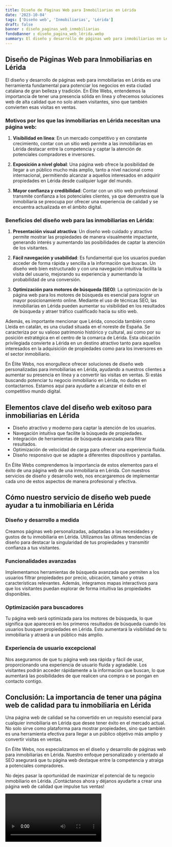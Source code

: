 ```yaml
---
title: Diseño de Páginas Web para Inmobiliarias en Lérida
date: '2023-10-04'
tags: ['Diseño web', 'Inmobiliarias', 'Lérida']
draft: false
banner : diseño_paginas_web_inmobiliarias
fondoBanner : diseño_pagina_web_lérida.webp
summary: El diseño y desarrollo de páginas web para inmobiliarias en Lérida es una herramienta fundamental para potenciar los negocios en esta ciudad catalana de gran belleza y tradición. En Élite Webs, entendemos la importancia de tener una presencia sólida en línea y ofrecemos soluciones web de alta calidad que no solo atraen visitantes, sino que también convierten esas visitas en ventas.
---
```


## Diseño de Páginas Web para Inmobiliarias en Lérida

El diseño y desarrollo de páginas web para inmobiliarias en Lérida es una herramienta fundamental para potenciar los negocios en esta ciudad catalana de gran belleza y tradición. En Élite Webs, entendemos la importancia de tener una presencia sólida en línea y ofrecemos soluciones web de alta calidad que no solo atraen visitantes, sino que también convierten esas visitas en ventas.

### Motivos por los que las inmobiliarias en Lérida necesitan una página web:

1. **Visibilidad en línea**: En un mercado competitivo y en constante crecimiento, contar con un sitio web permite a las inmobiliarias en Lérida destacar entre la competencia y captar la atención de potenciales compradores e inversores.

2. **Exposición a nivel global**: Una página web ofrece la posibilidad de llegar a un público mucho más amplio, tanto a nivel nacional como internacional, permitiendo alcanzar a aquellos interesados en adquirir propiedades en Lérida desde cualquier lugar del mundo.

3. **Mayor confianza y credibilidad**: Contar con un sitio web profesional transmite confianza a los potenciales clientes, ya que demuestra que la inmobiliaria se preocupa por ofrecer una experiencia de calidad y se encuentra actualizada en el ámbito digital.

### Beneficios del diseño web para las inmobiliarias en Lérida:

1. **Presentación visual atractiva**: Un diseño web cuidado y atractivo permite mostrar las propiedades de manera visualmente impactante, generando interés y aumentando las posibilidades de captar la atención de los visitantes.

2. **Fácil navegación y usabilidad**: Es fundamental que los usuarios puedan acceder de forma rápida y sencilla a la información que buscan. Un diseño web bien estructurado y con una navegación intuitiva facilita la visita del usuario, mejorando su experiencia y aumentando la probabilidad de una conversión.

3. **Optimización para motores de búsqueda (SEO)**: La optimización de la página web para los motores de búsqueda es esencial para lograr un mayor posicionamiento online. Mediante el uso de técnicas SEO, las inmobiliarias en Lérida pueden aumentar su visibilidad en los resultados de búsqueda y atraer tráfico cualificado hacia su sitio web.

Además, es importante mencionar que Lérida, conocida también como Lleida en catalán, es una ciudad situada en el noreste de España. Se caracteriza por su valioso patrimonio histórico y cultural, así como por su posición estratégica en el centro de la comarca de Lérida. Esta ubicación privilegiada convierte a Lérida en un destino atractivo tanto para aquellos interesados en la adquisición de propiedades como para los inversores en el sector inmobiliario.

En Élite Webs, nos enorgullece ofrecer soluciones de diseño web personalizadas para inmobiliarias en Lérida, ayudando a nuestros clientes a aumentar su presencia en línea y a convertir las visitas en ventas. Si estás buscando potenciar tu negocio inmobiliario en Lérida, no dudes en contactarnos. Estamos aquí para ayudarte a alcanzar el éxito en el competitivo mundo digital.

<GifSeo />

<Cta />

## Elementos clave del diseño web exitoso para inmobiliarias en Lérida
- Diseño atractivo y moderno para captar la atención de los usuarios.
- Navegación intuitiva que facilite la búsqueda de propiedades.
- Integración de herramientas de búsqueda avanzada para filtrar resultados.
- Optimización de velocidad de carga para ofrecer una experiencia fluida.
- Diseño responsivo que se adapte a diferentes dispositivos y pantallas.

En Élite Webs comprendemos la importancia de estos elementos para el éxito de una página web de una inmobiliaria en Lérida. Con nuestros servicios de diseño y desarrollo web, nos encargaremos de implementar cada uno de estos aspectos de manera profesional y efectiva.

## Cómo nuestro servicio de diseño web puede ayudar a tu inmobiliaria en Lérida

### Diseño y desarrollo a medida
Creamos páginas web personalizadas, adaptadas a las necesidades y gustos de tu inmobiliaria en Lérida. Utilizamos las últimas tendencias de diseño para destacar la singularidad de tus propiedades y transmitir confianza a tus visitantes.

### Funcionalidades avanzadas
Implementamos herramientas de búsqueda avanzada que permiten a los usuarios filtrar propiedades por precio, ubicación, tamaño y otras características relevantes. Además, integramos mapas interactivos para que los visitantes puedan explorar de forma intuitiva las propiedades disponibles.

### Optimización para buscadores
Tu página web será optimizada para los motores de búsqueda, lo que significa que aparecerá en los primeros resultados de búsqueda cuando los usuarios busquen propiedades en Lérida. Esto aumentará la visibilidad de tu inmobiliaria y atraerá a un público más amplio.

### Experiencia de usuario excepcional
Nos aseguramos de que tu página web sea rápida y fácil de usar, proporcionando una experiencia de usuario fluida y agradable. Los visitantes podrán acceder rápidamente a la información que buscan, lo que aumentará las posibilidades de que realicen una compra o se pongan en contacto contigo.

## Conclusión: La importancia de tener una página web de calidad para tu inmobiliaria en Lérida

Una página web de calidad se ha convertido en un requisito esencial para cualquier inmobiliaria en Lérida que desee tener éxito en el mercado actual. No solo sirve como plataforma para mostrar propiedades, sino que también es una herramienta efectiva para llegar a un público objetivo más amplio y convertir visitas en ventas.

En Élite Webs, nos especializamos en el diseño y desarrollo de páginas web para inmobiliarias en Lérida. Nuestro enfoque personalizado y orientado al SEO asegurará que tu página web destaque entre la competencia y atraiga a potenciales compradores.

No dejes pasar la oportunidad de maximizar el potencial de tu negocio inmobiliario en Lérida. ¡Contáctanos ahora y déjanos ayudarte a crear una página web de calidad que impulse tus ventas!

<Video />

<CtaBot job='Inmobiliarias' city='Lérida'/>

<Gmaps query='Lérida+españa+maps' />